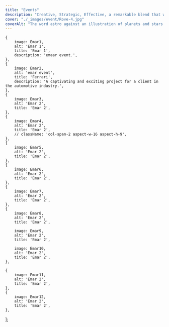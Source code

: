 ```yaml
---
title: "Events"
description: "Creative, Strategic, Effective, a remarkable blend that will take your image to the next level."
cover: "./_images/event/Rove-4.jpg"
coverAlt: "The word astro against an illustration of planets and stars."
---
```






    {
        image: Emar1,
        alt: 'Emar 1',
        title: 'Emar 1',
        description: 'emaar event.',
    },
    {
        image: Emar2,
        alt: 'emar event',
        title: 'Ferrari',
        description: 'A captivating and exciting project for a client in the automotive industry.',
    },
    {
        image: Emar3,
        alt: 'Emar 2',
        title: 'Emar 2',
    },
    {
        image: Emar4,
        alt: 'Emar 2',
        title: 'Emar 2',
        // className: 'col-span-2 aspect-w-16 aspect-h-9',
    },
    {
        image: Emar5,
        alt: 'Emar 2',
        title: 'Emar 2',
    },
    {
        image: Emar6,
        alt: 'Emar 2',
        title: 'Emar 2',
    },
    {
        image: Emar7,
        alt: 'Emar 2',
        title: 'Emar 2',
    },
    {
        image: Emar8,
        alt: 'Emar 2',
        title: 'Emar 2',

        image: Emar9,
        alt: 'Emar 2',
        title: 'Emar 2',

        image: Emar10,
        alt: 'Emar 2',
        title: 'Emar 2',
    },

    {
        image: Emar11,
        alt: 'Emar 2',
        title: 'Emar 2',
    },
    {
        image: Emar12,
        alt: 'Emar 2',
        title: 'Emar 2',
    },



];


<ImageGallery images={data} />